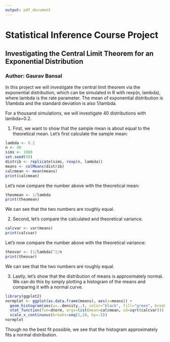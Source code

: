 ```yaml
---
output: pdf_document
---
```

# Statistical Inference Course Project
## Investigating the Central Limit Theorem for an Exponential Distribution
### Author: Gaurav Bansal 

In this project we will investigate the central limit theorem via the exponential distribution, which can be simulated in R with rexp(n, lambda), where lambda is the rate parameter. The mean of exponential distribution is 1/lambda and the standard deviation is also 1/lambda.

For a thousand simulations, we will investigate 40 distributions with lambda=0.2. 

1. First, we want to show that the sample mean is about equal to the theoretical mean. Let's first calculate the sample mean: 
```r
lambda <- 0.2
n <- 40
sims <- 1000
set.seed(50)
distrib <- replicate(sims, rexp(n, lambda))
means <- colMeans(distrib)
calcmean <- mean(means)
print(calcmean)
```
Let's now compare the number above with the theoretical mean: 
```r
theomean <- 1/lambda
print(theomean)
```
We can see that the two numbers are roughly equal. 

2. Second, let's compare the calculated and theoretical variance. 
```r
calcvar <- var(means)
print(calcvar)
```
Let's now compare the number above with the theoretical variance:
```r
theovar <- (1/lambda)^2/n
print(theovar)
```
We can see that the two numbers are roughly equal. 

3. Lastly, let's show that the distribution of means is approximately normal. We can do this by simply plotting a histogram of the means and comparing it with a normal curve. 
```r
library(ggplot2)
normplot <- ggplot(as.data.frame(means), aes(x=means)) + 
  geom_histogram(aes(y=..density..), color="black", fill="green", breaks=seq(2,9, by=.1)) + 
  stat_function(fun=dnorm, args=list(mean=calcmean, sd=sqrt(calcvar))) + 
  scale_x_continuous(breaks=seq(1,10, by=.5))
normplot
```
Though no the best fit possible, we see that the histogram approximately fits a normal distribution. 














